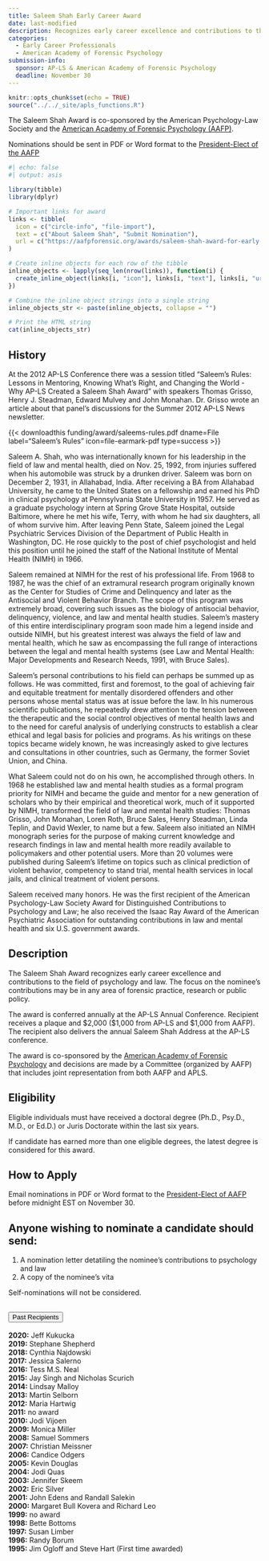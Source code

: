 ```yaml
---
title: Saleem Shah Early Career Award
date: last-modified
description: Recognizes early career excellence and contributions to the field of psychology and law with a focus on forensic practice, research, or public policy. 
categories: 
  - Early Career Professionals
  - American Academy of Forensic Psychology
submission-info:
  sponsor: AP-LS & American Academy of Forensic Psychology
  deadline: November 30  
---
```


```r
knitr::opts_chunk$set(echo = TRUE)
source("../../_site/apls_functions.R")
```

::: vspace
:::

 
::: callout-note
The Saleem Shah Award is co-sponsored by the American Psychology-Law Society and the [American Academy of Forensic Psychology (AAFP)](https://aafpforensic.org/awards/saleem-shah-award-for-early-career-excellence-in-psychology-and-law/). 

Nominations should be sent in PDF or Word format to the [President-Elect of the AAFP](https://aafpforensic.org/who-we-are/)


```r
#| echo: false
#| output: asis

library(tibble)
library(dplyr)

# Important links for award
links <- tibble(
  icon = c("circle-info", "file-import"),
  text = c("About Saleem Shah", "Submit Nomination"),
  url = c("https://aafpforensic.org/awards/saleem-shah-award-for-early-career-excellence-in-psychology-and-law/", "jwmikesellphd@gmail.com")
)

# Create inline objects for each row of the tibble
inline_objects <- lapply(seq_len(nrow(links)), function(i) {
  create_inline_object(links[i, "icon"], links[i, "text"], links[i, "url"])
})

# Combine the inline object strings into a single string
inline_objects_str <- paste(inline_objects, collapse = "")

# Print the HTML string
cat(inline_objects_str)
```
:::

::: vspace
:::

::: panel-tabset

## History

:::{.callout-note}
At the 2012 AP-LS Conference there was a session titled "Saleem’s Rules: Lessons in Mentoring, Knowing What’s Right, and Changing the World - Why AP-LS Created a Saleem Shah Award" with speakers Thomas Grisso, Henry J. Steadman, Edward Mulvey and John Monahan. Dr. Grisso wrote an article about that panel's discussions for the Summer 2012 AP-LS News newsletter.
:::

{{< downloadthis funding/award/saleems-rules.pdf dname=File label="Saleem's Rules" icon=file-earmark-pdf type=success >}}


Saleem A. Shah, who was internationally known for his leadership in the field of law and mental health, died on Nov. 25, 1992, from injuries suffered when his automobile was struck by a drunken driver. Saleem was born on December 2, 1931, in Allahabad, India. After receiving a BA from Allahabad University, he came to the United States on a fellowship and earned his PhD in clinical psychology at Pennsylvania State University in 1957. He served as a graduate psychology intern at Spring Grove State Hospital, outside Baltimore, where he met his wife, Terry, with whom he had six daughters, all of whom survive him. After leaving Penn State, Saleem joined the Legal Psychiatric Services Division of the Department of Public Health in Washington, DC. He rose quickly to the post of chief psychologist and held this position until he joined the staff of the National Institute of Mental Health (NIMH) in 1966.

Saleem remained at NIMH for the rest of his professional life. From 1968 to 1987, he was the chief of an extramural research program originally known as the Center for Studies of Crime and Delinquency and later as the Antisocial and Violent Behavior Branch. The scope of this program was extremely broad, covering such issues as the biology of antisocial behavior, delinquency, violence, and law and mental health studies. Saleem's mastery of this entire interdisciplinary program soon made him a legend inside and outside NIMH, but his greatest interest was always the field of law and mental health, which he saw as encompassing the full range of interactions between the legal and mental health systems (see Law and Mental Health: Major Developments and Research Needs, 1991, with Bruce Sales).

Saleem's personal contributions to his field can perhaps be summed up as follows. He was committed, first and foremost, to the goal of achieving fair and equitable treatment for mentally disordered offenders and other persons whose mental status was at issue before the law. In his numerous scientific publications, he repeatedly drew attention to the tension between the therapeutic and the social control objectives of mental health laws and to the need for careful analysis of underlying constructs to establish a clear ethical and legal basis for policies and programs. As his writings on these topics became widely known, he was increasingly asked to give lectures and consultations in other countries, such as Germany, the former Soviet Union, and China.

What Saleem could not do on his own, he accomplished through others. In 1968 he established law and mental health studies as a formal program priority for NIMH and became the guide and mentor for a new generation of scholars who by their empirical and theoretical work, much of it supported by NIMH, transformed the field of law and mental health studies: Thomas Grisso, John Monahan, Loren Roth, Bruce Sales, Henry Steadman, Linda Teplin, and David Wexler, to name but a few. Saleem also initiated an NIMH monograph series for the purpose of making current knowledge and research findings in law and mental health more readily available to policymakers and other potential users. More than 20 volumes were published during Saleem's lifetime on topics such as clinical prediction of violent behavior, competency to stand trial, mental health services in local jails, and clinical treatment of violent persons.

Saleem received many honors. He was the first recipient of the American Psychology-Law Society Award for Distinguished Contributions to Psychology and Law; he also received the Isaac Ray Award of the American Psychiatric Association for outstanding contributions in law and mental health and six U.S. government awards.

## Description

The Saleem Shah Award recognizes early career excellence and contributions to the field of psychology and law. The focus on the nominee’s contributions may be in any area of forensic practice, research or public policy. 

The award is conferred annually at the AP-LS Annual Conference. Recipient receives a plaque and $2,000 ($1,000 from AP-LS and $1,000 from AAFP). The recipient also delivers the annual Saleem Shah Address at the AP-LS conference. 

The award is co-sponsored by the [American Academy of Forensic Psychology](http://aafpforensic.org/) and decisions are made by a Committee (organized by AAFP) that includes joint representation from both AAFP and APLS. 

## Eligibility

Eligible individuals must have received a doctoral degree (Ph.D., Psy.D., M.D., or Ed.D.) or Juris Doctorate within the last six years.

:::{callout-note}
If candidate has earned more than one eligible degrees, the latest degree is considered for this award.
:::

## How to Apply
Email nominations in PDF or Word format to the [President-Elect of AAFP](https://aafpforensic.org/who-we-are/) before midnight EST on November 30. 

:::{.callout-tip} 
## Anyone wishing to nominate a candidate should send:

1.  A nomination letter detatiling the nominee's contributions to psychology and law
2.  A copy of the nominee's vita
:::
Self-nominations will not be considered.
:::
```{=html}
<div class="accordion" id="accordionExample">
  <div class="accordion-item">
    <h2 class="accordion-header" id="headingOne">
      <button class="accordion-button" type="button" data-bs-toggle="collapse" data-bs-target="#collapseOne" aria-expanded="true" aria-controls="collapseOne">
        Past Recipients
      </button>
    </h2>
    <div id="collapseOne" class="accordion-collapse collapse show" aria-labelledby="headingOne" data-bs-parent="#accordionExample" style="">
      <div class="accordion-body">
   
      <strong>2020:</strong> Jeff Kukucka <br>
      <strong>2019:</strong> Stephane Shepherd <br>
      <strong>2018:</strong> Cynthia Najdowski <br>
      <strong>2017:</strong> Jessica Salerno <br>
      <strong>2016:</strong> Tess M.S. Neal <br>
      <strong>2015:</strong> Jay Singh and Nicholas Scurich <br>
      <strong>2014:</strong> Lindsay Malloy <br>
      <strong>2013:</strong> Martin Selborn <br>
      <strong>2012:</strong> Maria Hartwig <br>
      <strong>2011:</strong> no award <br>
      <strong>2010:</strong> Jodi Vijoen <br>
      <strong>2009:</strong> Monica Miller <br>
      <strong>2008:</strong> Samuel Sommers <br>
      <strong>2007:</strong> Christian Meissner <br>
      <strong>2006:</strong> Candice Odgers <br>
      <strong>2005:</strong> Kevin Douglas <br>
      <strong>2004:</strong> Jodi Quas <br>
      <strong>2003:</strong> Jennifer Skeem <br>
      <strong>2002:</strong> Eric Silver <br>
      <strong>2001:</strong> John Edens and Randall Salekin <br>
      <strong>2000:</strong> Margaret Bull Kovera and Richard Leo <br>
      <strong>1999:</strong> no award <br>
      <strong>1998:</strong> Bette Bottoms <br>
      <strong>1997:</strong> Susan Limber <br>
      <strong>1996:</strong> Randy Borum <br>
      <strong>1995:</strong> Jim Ogloff and Steve Hart (First time awarded)
   
                    </div>
      </div>
    </div>
  </div>
```


